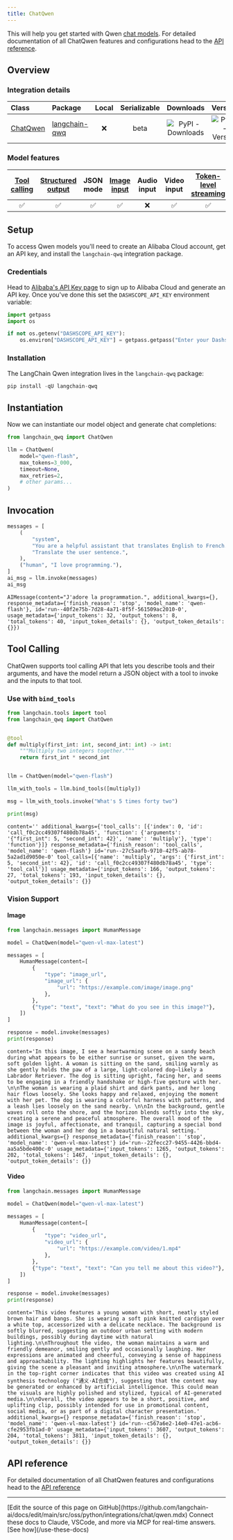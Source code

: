 ```yaml
---
title: ChatQwen
---
```


This will help you get started with Qwen [chat models](/oss/python/langchain/models). For detailed documentation of all ChatQwen features and configurations head to the [API reference](https://pypi.org/project/langchain-qwq/).

## Overview

### Integration details

| Class | Package | Local | Serializable | Downloads | Version |
| :--- | :--- | :---: |  :---: | :---: | :---: |
| [ChatQwen](https://pypi.org/project/langchain-qwq/) | [langchain-qwq](https://pypi.org/project/langchain-qwq/) | ❌ | beta | ![PyPI - Downloads](https://img.shields.io/pypi/dm/langchain-qwq?style=flat-square&label=%20) | ![PyPI - Version](https://img.shields.io/pypi/v/langchain-qwq?style=flat-square&label=%20) |

### Model features

| [Tool calling](/oss/python/langchain/tools) | [Structured output](/oss/python/langchain/structured-output) | JSON mode | [Image input](/oss/python/langchain/messages#multimodal) | Audio input | Video input | [Token-level streaming](/oss/python/langchain/streaming#llm-tokens) | Native async | [Token usage](/oss/python/langchain/models#token-usage) | [Logprobs](/oss/python/langchain/models#log-probabilities) |
| :---: | :---: | :---: | :---: |  :---: | :---: | :---: | :---: | :---: | :---: |
| ✅ | ✅ | ✅ |✅  | ❌ | ✅ | ✅ | ✅ | ✅ | ❌ |

## Setup

To access Qwen models you'll need to create an Alibaba Cloud account, get an API key, and install the `langchain-qwq` integration package.

### Credentials

Head to [Alibaba's API Key page](https://account.alibabacloud.com/login/login.htm?oauth_callback=https%3A%2F%2Fbailian.console.alibabacloud.com%2F%3FapiKey%3D1&lang=en#/api-key) to sign up to Alibaba Cloud and generate an API key. Once you've done this set the `DASHSCOPE_API_KEY` environment variable:

```python
import getpass
import os

if not os.getenv("DASHSCOPE_API_KEY"):
    os.environ["DASHSCOPE_API_KEY"] = getpass.getpass("Enter your Dashscope API key: ")
```

### Installation

The LangChain Qwen integration lives in the `langchain-qwq` package:

```python
pip install -qU langchain-qwq
```

## Instantiation

Now we can instantiate our model object and generate chat completions:

```python
from langchain_qwq import ChatQwen

llm = ChatQwen(
    model="qwen-flash",
    max_tokens=3_000,
    timeout=None,
    max_retries=2,
    # other params...
)
```

## Invocation

```python
messages = [
    (
        "system",
        "You are a helpful assistant that translates English to French."
        "Translate the user sentence.",
    ),
    ("human", "I love programming."),
]
ai_msg = llm.invoke(messages)
ai_msg
```

```output
AIMessage(content="J'adore la programmation.", additional_kwargs={}, response_metadata={'finish_reason': 'stop', 'model_name': 'qwen-flash'}, id='run--40f2e75b-7d28-4a71-8f5f-561509ac2010-0', usage_metadata={'input_tokens': 32, 'output_tokens': 8, 'total_tokens': 40, 'input_token_details': {}, 'output_token_details': {}})
```

## Tool Calling

ChatQwen supports tool calling API that lets you describe tools and their arguments, and have the model return a JSON object with a tool to invoke and the inputs to that tool.

### Use with `bind_tools`

```python
from langchain.tools import tool
from langchain_qwq import ChatQwen


@tool
def multiply(first_int: int, second_int: int) -> int:
    """Multiply two integers together."""
    return first_int * second_int


llm = ChatQwen(model="qwen-flash")

llm_with_tools = llm.bind_tools([multiply])

msg = llm_with_tools.invoke("What's 5 times forty two")

print(msg)
```

```output
content='' additional_kwargs={'tool_calls': [{'index': 0, 'id': 'call_f0c2cc49307f480db78a45', 'function': {'arguments': '{"first_int": 5, "second_int": 42}', 'name': 'multiply'}, 'type': 'function'}]} response_metadata={'finish_reason': 'tool_calls', 'model_name': 'qwen-flash'} id='run--27c5aafb-9710-42f5-ab78-5a2ad1d9050e-0' tool_calls=[{'name': 'multiply', 'args': {'first_int': 5, 'second_int': 42}, 'id': 'call_f0c2cc49307f480db78a45', 'type': 'tool_call'}] usage_metadata={'input_tokens': 166, 'output_tokens': 27, 'total_tokens': 193, 'input_token_details': {}, 'output_token_details': {}}
```
### Vision Support
#### Image
```python
from langchain.messages import HumanMessage

model = ChatQwen(model="qwen-vl-max-latest")

messages = [
    HumanMessage(content=[
        {
            "type": "image_url",
            "image_url": {
                "url": "https://example.com/image/image.png"
            },
        },
        {"type": "text", "text": "What do you see in this image?"},
    ])
]

response = model.invoke(messages)
print(response)
```

```output
content='In this image, I see a heartwarming scene on a sandy beach during what appears to be either sunrise or sunset, given the warm, soft golden light. A woman is sitting on the sand, smiling warmly as she gently holds the paw of a large, light-colored dog—likely a Labrador Retriever. The dog is sitting upright, facing her, and seems to be engaging in a friendly handshake or high-five gesture with her. \n\nThe woman is wearing a plaid shirt and dark pants, and her long hair flows loosely. She looks happy and relaxed, enjoying the moment with her pet. The dog is wearing a colorful harness with patterns, and a leash lies loosely on the sand nearby. \n\nIn the background, gentle waves roll onto the shore, and the horizon blends softly into the sky, creating a serene and peaceful atmosphere. The overall mood of the image is joyful, affectionate, and tranquil, capturing a special bond between the woman and her dog in a beautiful natural setting.' additional_kwargs={} response_metadata={'finish_reason': 'stop', 'model_name': 'qwen-vl-max-latest'} id='run--22fecc27-9455-4426-bbd4-aa5a5bde400c-0' usage_metadata={'input_tokens': 1265, 'output_tokens': 202, 'total_tokens': 1467, 'input_token_details': {}, 'output_token_details': {}}
```
#### Video
```python
from langchain.messages import HumanMessage

model = ChatQwen(model="qwen-vl-max-latest")

messages = [
    HumanMessage(content=[
        {
            "type": "video_url",
            "video_url": {
                "url": "https://example.com/video/1.mp4"
            },
        },
        {"type": "text", "text": "Can you tell me about this video?"},
    ])
]

response = model.invoke(messages)
print(response)
```

```output
content='This video features a young woman with short, neatly styled brown hair and bangs. She is wearing a soft pink knitted cardigan over a white top, accessorized with a delicate necklace. The background is softly blurred, suggesting an outdoor urban setting with modern buildings, possibly during daytime with natural lighting.\n\nThroughout the video, the woman maintains a warm and friendly demeanor, smiling gently and occasionally laughing. Her expressions are animated and cheerful, conveying a sense of happiness and approachability. The lighting highlights her features beautifully, giving the scene a pleasant and inviting atmosphere.\n\nThe watermark in the top-right corner indicates that this video was created using AI synthesis technology ("通义·AI合成"), suggesting that the content may be generated or enhanced by artificial intelligence. This could mean the visuals are highly polished and stylized, typical of AI-generated media.\n\nOverall, the video appears to be a short, positive, and uplifting clip, possibly intended for use in promotional content, social media, or as part of a digital character presentation.' additional_kwargs={} response_metadata={'finish_reason': 'stop', 'model_name': 'qwen-vl-max-latest'} id='run--c567a6e2-14e0-47e1-acb6-cfe2953fb1ad-0' usage_metadata={'input_tokens': 3607, 'output_tokens': 204, 'total_tokens': 3811, 'input_token_details': {}, 'output_token_details': {}}
```
## API reference

For detailed documentation of all ChatQwen features and configurations head to the [API reference](https://pypi.org/project/langchain-qwq/)

---

<Callout icon="pen-to-square" iconType="regular">
    [Edit the source of this page on GitHub](https://github.com/langchain-ai/docs/edit/main/src/oss/python/integrations/chat/qwen.mdx)
</Callout>
<Tip icon="terminal" iconType="regular">
    Connect these docs to Claude, VSCode, and more via MCP for    real-time answers. [See how](/use-these-docs)
</Tip>
